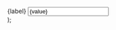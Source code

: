 
<div className="flex flex-col">
  <label htmlFor={name} className="mb-1 text-sm font-medium text-gray-700">
    {label}
  </label>
  <input
    id={name}
    name={name}
    value={value}
    onChange={onChange}
    placeholder={`Enter ${label}`}
    className="border border-gray-300 rounded-md px-3 py-2 focus:outline-none focus:ring-2 focus:ring-blue-500"
  />
</div>
);
